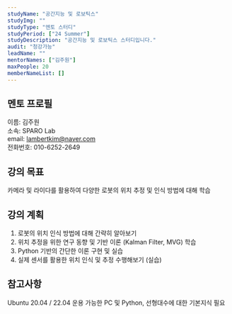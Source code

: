 ```yaml
---
studyName: "공간지능 및 로보틱스"
studyImg: ""
studyType: "멘토 스터디"
studyPeriod: ["24 Summer"]
studyDescription: "공간지능 및 로보틱스 스터디입니다."
audit: "청강가능"
leadName: ""
mentorNames: ["김주원"]
maxPeople: 20
memberNameList: []
---
```



## 멘토 프로필
이름: 김주원  
소속: SPARO Lab  
email: lambertkim@naver.com  
전화번호: 010-6252-2649  

## 강의 목표
카메라 및 라이다를 활용하여 다양한 로봇의 위치 추정 및 인식 방법에 대해 학습 

## 강의 계획
1. 로봇의 위치 인식 방법에 대해 간략히 알아보기
2. 위치 추정을 위한 연구 동향 및 기반 이론 (Kalman Filter, MVG) 학습
3. Python 기반의 간단한 이론 구현 및 실습
4. 실제 센서를 활용한 위치 인식 및 추정 수행해보기 (실습)

## 참고사항
Ubuntu 20.04 / 22.04 운용 가능한 PC 및 Python, 선형대수에 대한 기본지식 필요  

